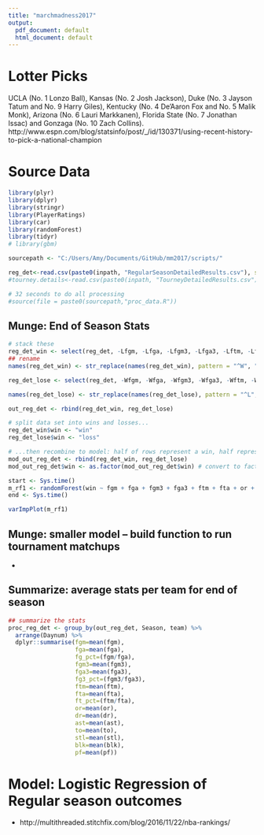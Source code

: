 ```yaml
---
title: "marchmadness2017"
output:
  pdf_document: default
  html_document: default
---
```

 
# Lotter Picks
UCLA (No. 1 Lonzo Ball), Kansas (No. 2 Josh Jackson), Duke (No. 3 Jayson Tatum and No. 9 Harry Giles), Kentucky (No. 4 De'Aaron Fox and No. 5 Malik Monk), Arizona (No. 6 Lauri Markkanen), Florida State (No. 7 Jonathan Issac) and Gonzaga (No. 10 Zach Collins).
http://www.espn.com/blog/statsinfo/post/_/id/130371/using-recent-history-to-pick-a-national-champion
 
# Source Data
 
```r
library(plyr)
library(dplyr)
library(stringr)
library(PlayerRatings)
library(car)
library(randomForest)
library(tidyr)
# library(gbm)

sourcepath <- "C:/Users/Amy/Documents/GitHub/mm2017/scripts/"

reg_det<-read.csv(paste0(inpath, "RegularSeasonDetailedResults.csv"), stringsAsFactors = FALSE, header = TRUE)
#tourney.details<-read.csv(paste0(inpath, "TourneyDetailedResults.csv"), stringsAsFactors = FALSE, header = TRUE)

# 32 seconds to do all processing
#source(file = paste0(sourcepath,"proc_data.R"))

```

## Munge: End of Season Stats

```r
# stack these
reg_det_win <- select(reg_det, -Lfgm, -Lfga, -Lfgm3, -Lfga3, -Lftm, -Lfta, -Lor, -Ldr, -Last, -Lto, -Lstl, -Lblk, -Lpf, -Lteam, -Lscore, -Wloc)
## rename
names(reg_det_win) <- str_replace(names(reg_det_win), pattern = "^W", "")

reg_det_lose <- select(reg_det, -Wfgm, -Wfga, -Wfgm3, -Wfga3, -Wftm, -Wfta, -Wor, -Wdr, -Wast, -Wto, -Wstl, -Wblk, -Wpf, -Wteam, -Wscore, -Wloc)

names(reg_det_lose) <- str_replace(names(reg_det_lose), pattern = "^L", "")

out_reg_det <- rbind(reg_det_win, reg_det_lose)

# split data set into wins and losses...
reg_det_win$win <- "win"
reg_det_lose$win <- "loss"

# ...then recombine to model: half of rows represent a win, half represent a loss
mod_out_reg_det <- rbind(reg_det_win, reg_det_lose)
mod_out_reg_det$win <- as.factor(mod_out_reg_det$win) # convert to factor for randomForest

start <- Sys.time()
m_rf1 <- randomForest(win ~ fgm + fga + fgm3 + fga3 + ftm + fta + or + dr + ast + to + stl + blk + pf, data = mod_out_reg_det)
end <- Sys.time()

varImpPlot(m_rf1)
```

## Munge: smaller model -- build function to run tournament matchups

* 



## Summarize: average stats per team for end of season

```r
## summarize the stats
proc_reg_det <- group_by(out_reg_det, Season, team) %>%
  arrange(Daynum) %>% 
  dplyr::summarise(fgm=mean(fgm),
                   fga=mean(fga),
                   fg_pct=(fgm/fga),
                   fgm3=mean(fgm3),
                   fga3=mean(fga3),
                   fg3_pct=(fgm3/fga3),
                   ftm=mean(ftm),
                   fta=mean(fta),
                   ft_pct=(ftm/fta),
                   or=mean(or),
                   dr=mean(dr),
                   ast=mean(ast),
                   to=mean(to),
                   stl=mean(stl),
                   blk=mean(blk),
                   pf=mean(pf))
```

# Model: Logistic Regression of Regular season outcomes

* http://multithreaded.stitchfix.com/blog/2016/11/22/nba-rankings/

```r

```
